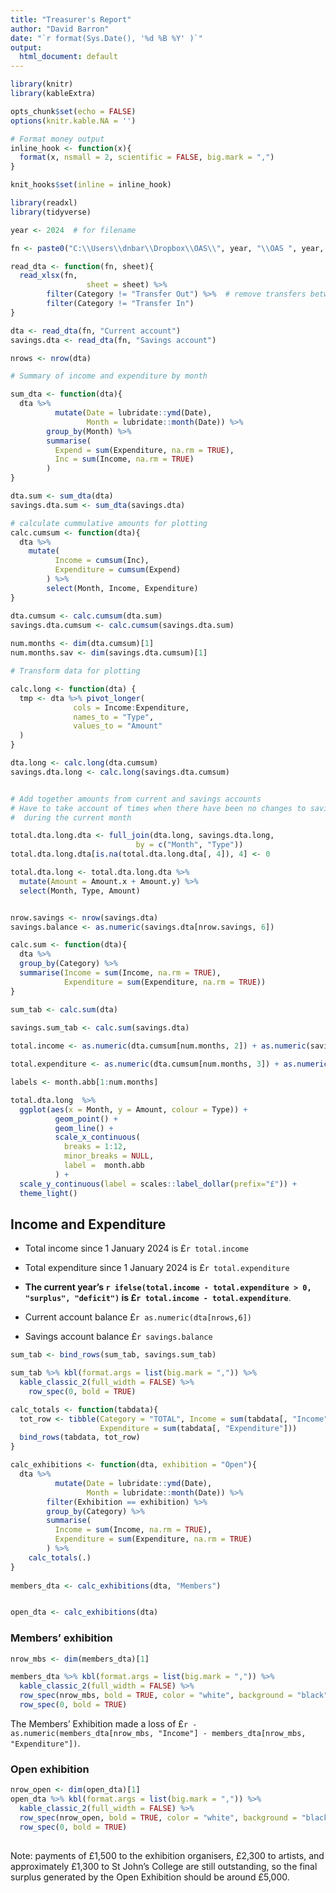 ```yaml
---
title: "Treasurer's Report"
author: "David Barron"
date: "`r format(Sys.Date(), '%d %B %Y' )`"
output:
  html_document: default
---
```


```r
library(knitr)
library(kableExtra)

opts_chunk$set(echo = FALSE)
options(knitr.kable.NA = '')

# Format money output
inline_hook <- function(x){
  format(x, nsmall = 2, scientific = FALSE, big.mark = ",")
}

knit_hooks$set(inline = inline_hook)

```

```r
library(readxl)
library(tidyverse)

year <- 2024  # for filename

```

```r

fn <- paste0("C:\\Users\\dnbar\\Dropbox\\OAS\\", year, "\\OAS ", year, ".xlsx")

read_dta <- function(fn, sheet){
  read_xlsx(fn,
                 sheet = sheet) %>%
        filter(Category != "Transfer Out") %>%  # remove transfers between accounts
        filter(Category != "Transfer In")
}

dta <- read_dta(fn, "Current account")
savings.dta <- read_dta(fn, "Savings account")

nrows <- nrow(dta)

# Summary of income and expenditure by month

sum_dta <- function(dta){
  dta %>%
          mutate(Date = lubridate::ymd(Date),
                 Month = lubridate::month(Date)) %>%
        group_by(Month) %>%
        summarise(
          Expend = sum(Expenditure, na.rm = TRUE),
          Inc = sum(Income, na.rm = TRUE)
        )  
}

dta.sum <- sum_dta(dta)
savings.dta.sum <- sum_dta(savings.dta)

# calculate cummulative amounts for plotting
calc.cumsum <- function(dta){
  dta %>%
    mutate(
          Income = cumsum(Inc),
          Expenditure = cumsum(Expend)
        ) %>%
        select(Month, Income, Expenditure)
}

dta.cumsum <- calc.cumsum(dta.sum)
savings.dta.cumsum <- calc.cumsum(savings.dta.sum)
  
num.months <- dim(dta.cumsum)[1]
num.months.sav <- dim(savings.dta.cumsum)[1]

# Transform data for plotting

calc.long <- function(dta) {
  tmp <- dta %>% pivot_longer(
              cols = Income:Expenditure,
              names_to = "Type",
              values_to = "Amount"
  ) 
}

dta.long <- calc.long(dta.cumsum)
savings.dta.long <- calc.long(savings.dta.cumsum)


# Add together amounts from current and savings accounts
# Have to take account of times when there have been no changes to savings account
#  during the current month

total.dta.long.dta <- full_join(dta.long, savings.dta.long, 
                            by = c("Month", "Type"))
total.dta.long.dta[is.na(total.dta.long.dta[, 4]), 4] <- 0

total.dta.long <- total.dta.long.dta %>%
  mutate(Amount = Amount.x + Amount.y) %>%
  select(Month, Type, Amount)


nrow.savings <- nrow(savings.dta)
savings.balance <- as.numeric(savings.dta[nrow.savings, 6])

calc.sum <- function(dta){
  dta %>%
  group_by(Category) %>%
  summarise(Income = sum(Income, na.rm = TRUE),
            Expenditure = sum(Expenditure, na.rm = TRUE))
}

sum_tab <- calc.sum(dta)

savings.sum_tab <- calc.sum(savings.dta)
  
total.income <- as.numeric(dta.cumsum[num.months, 2]) + as.numeric(savings.dta.cumsum[num.months.sav, 2]) 

total.expenditure <- as.numeric(dta.cumsum[num.months, 3]) + as.numeric(savings.dta.cumsum[num.months.sav, 3]) 


```

```r

labels <- month.abb[1:num.months]

total.dta.long  %>%
  ggplot(aes(x = Month, y = Amount, colour = Type)) + 
          geom_point() +
          geom_line() +
          scale_x_continuous(
            breaks = 1:12,
            minor_breaks = NULL,
            label =  month.abb
          ) + 
  scale_y_continuous(label = scales::label_dollar(prefix="£")) +
  theme_light() 

```


## Income and Expenditure

- Total income since 1 January 2024 is £`r total.income`

- Total expenditure since 1 January 2024 is £`r total.expenditure`

- **The current year's `r ifelse(total.income - total.expenditure > 0, "surplus", "deficit")` is £`r total.income - total.expenditure`**.

- Current account balance £`r as.numeric(dta[nrows,6]) `

- Savings account balance £`r savings.balance`


```r
sum_tab <- bind_rows(sum_tab, savings.sum_tab)

sum_tab %>% kbl(format.args = list(big.mark = ",")) %>%
  kable_classic_2(full_width = FALSE) %>%
    row_spec(0, bold = TRUE)


```


```r
calc_totals <- function(tabdata){
  tot_row <- tibble(Category = "TOTAL", Income = sum(tabdata[, "Income"]), 
                    Expenditure = sum(tabdata[, "Expenditure"]))
  bind_rows(tabdata, tot_row)
}

calc_exhibitions <- function(dta, exhibition = "Open"){
  dta %>%
          mutate(Date = lubridate::ymd(Date),
                 Month = lubridate::month(Date)) %>%
        filter(Exhibition == exhibition) %>%
        group_by(Category) %>%
        summarise(
          Income = sum(Income, na.rm = TRUE),
          Expenditure = sum(Expenditure, na.rm = TRUE)
        ) %>%
    calc_totals(.)
}
 
members_dta <- calc_exhibitions(dta, "Members")


open_dta <- calc_exhibitions(dta)

```

### Members' exhibition

```r

nrow_mbs <- dim(members_dta)[1]

members_dta %>% kbl(format.args = list(big.mark = ",")) %>%
  kable_classic_2(full_width = FALSE) %>%
  row_spec(nrow_mbs, bold = TRUE, color = "white", background = "black")%>%
  row_spec(0, bold = TRUE)

```

The Members' Exhibition made a loss of £`r -as.numeric(members_dta[nrow_mbs, "Income"] - members_dta[nrow_mbs, "Expenditure"])`.

### Open exhibition

```r
nrow_open <- dim(open_dta)[1]
open_dta %>% kbl(format.args = list(big.mark = ",")) %>%
  kable_classic_2(full_width = FALSE) %>%
  row_spec(nrow_open, bold = TRUE, color = "white", background = "black") %>%
  row_spec(0, bold = TRUE)
  
```
Note: payments of £1,500 to the exhibition organisers, £2,300 to artists, and approximately £1,300 to St John's College are still outstanding, so the final surplus generated by the Open Exhibition should be around £5,000.